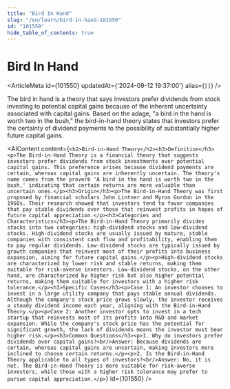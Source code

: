 ```yaml
---
title: "Bird In Hand"
slug: "/en/learn/bird-in-hand-101550"
id: "101550"
hide_table_of_contents: true
---
```



# Bird In Hand

<ArticleMeta id={101550} updatedAt={'2024-09-12 19:37:00'} alias={`[]`} />
<div className='border-solid border-b border-t-0 my-4 border-[var(--ifm-color-gray-300)]' />

The bird in hand is a theory that says investors prefer dividends from stock investing to potential capital gains because of the inherent uncertainty associated with capital gains. Based on the adage, "a bird in the hand is worth two in the bush," the bird-in-hand theory states that investors prefer the certainty of dividend payments to the possibility of substantially higher future capital gains.

<AIContent content={`<h2>Bird-in-Hand Theory</h2><h3>Definition</h3><p>The Bird-in-Hand Theory is a financial theory that suggests investors prefer dividends from stock investments over potential capital gains. This preference arises because dividend payments are certain, whereas capital gains are inherently uncertain. The theory's name comes from the proverb 'A bird in the hand is worth two in the bush,' indicating that certain returns are more valuable than uncertain ones.</p><h3>Origin</h3><p>The Bird-in-Hand Theory was first proposed by financial scholars John Lintner and Myron Gordon in the 1950s. Their research showed that investors tend to favor companies that pay stable dividends over those that reinvest profits in hopes of future capital appreciation.</p><h3>Categories and Characteristics</h3><p>The Bird-in-Hand Theory primarily divides stocks into two categories: high-dividend stocks and low-dividend stocks. High-dividend stocks are usually issued by mature, stable companies with consistent cash flow and profitability, enabling them to pay regular dividends. Low-dividend stocks are typically issued by growth companies that reinvest most of their profits into business expansion, aiming for future capital gains.</p><p>High-dividend stocks are characterized by lower risk and stable returns, making them suitable for risk-averse investors. Low-dividend stocks, on the other hand, are characterized by higher risk but also higher potential returns, making them suitable for investors with a higher risk tolerance.</p><h3>Specific Cases</h3><p>Case 1: An investor chooses to invest in a large utility company that pays stable annual dividends. Although the company's stock price grows slowly, the investor receives a steady dividend income each year, aligning with the Bird-in-Hand Theory.</p><p>Case 2: Another investor opts to invest in a tech startup that reinvests most of its profits into R&D and market expansion. While the company's stock price has the potential for significant growth, the lack of dividends means the investor must bear higher risk.</p><h3>Common Questions</h3><p>1. Why do investors prefer dividends over capital gains?<br/>Answer: Because dividends are certain, whereas capital gains are uncertain, making investors more inclined to choose certain returns.</p><p>2. Is the Bird-in-Hand Theory applicable to all types of investors?<br/>Answer: No, it is not. The Bird-in-Hand Theory is more suitable for risk-averse investors, while those with a higher risk tolerance may prefer to pursue capital appreciation.</p>`} id={101550} />
